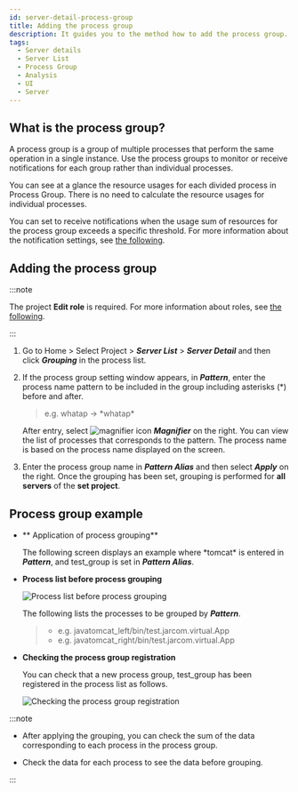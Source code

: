 ```yaml
---
id: server-detail-process-group
title: Adding the process group
description: It guides you to the method how to add the process group.
tags:
  - Server details
  - Server List
  - Process Group
  - Analysis
  - UI
  - Server
---
```


## What is the process group?

A process group is a group of multiple processes that perform the same operation in a single instance. Use the process groups to monitor or receive notifications for each group rather than individual processes.

You can see at a glance the resource usages for each divided process in Process Group. There is no need to calculate the resource usages for individual processes.

You can set to receive notifications when the usage sum of resources for the process group exceeds a specific threshold. For more information about the notification settings, see [the following](warning-notice#process-event).

## Adding the process group

:::note

The project **Edit role** is required. For more information about roles, see [the following](../project/project-structure).

:::

1. Go to Home > Select Project > **_Server List_** > **_Server Detail_** and then click **_Grouping_** in the process list.

   <ImgLang img='server-detail-process.png' desc='Server Detail Process List'/>

2. If the process group setting window appears, in **_Pattern_**, enter the process name pattern to be included in the group including asterisks (\*) before and after.

   > e.g. whatap → \*whatap\*

   <ImgLang img='server-detail-process-group.png' desc='Server Detail Process Grouping'/>

   After entry, select ![magnifier icon](/img/ic-search.svg) **_Magnifier_** on the right. You can view the list of processes that corresponds to the pattern. The process name is based on the process name displayed on the screen.

3. Enter the process group name in **_Pattern Alias_** and then select **_Apply_** on the right. Once the grouping has been set, grouping is performed for **all servers** of the **set project**.

## Process group example

- ** Application of process grouping**

  The following screen displays an example where \*tomcat\* is entered in **_Pattern_**, and test_group is set in **_Pattern Alias_**.

  <ImgLang img='server-detail-process-group-ex.png' desc='Server Detail Process Grouping example'/>

- **Process list before process grouping**  

  ![Process list before process grouping](/img/server-process-list.png)

  The following lists the processes to be grouped by **_Pattern_**.

  > - e.g. javatomcat_left/bin/test.jarcom.virtual.App 
  > - e.g. javatomcat_right/bin/test.jarcom.virtual.App

- **Checking the process group registration**

  You can check that a new process group, test_group has been registered in the process list as follows.

  ![Checking the process group registration](https://img.whatap.io/media/images/test_group.png)

:::note

- After applying the grouping, you can check the sum of the data corresponding to each process in the process group. 

- Check the data for each process to see the data before grouping.

:::
